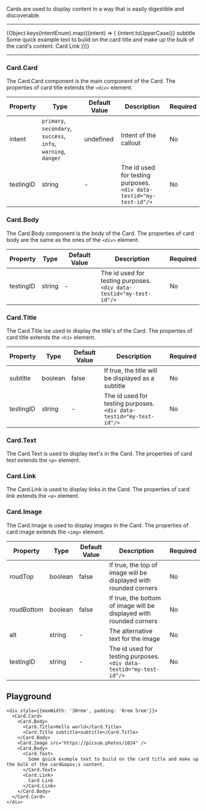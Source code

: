 
Cards are used to display content in a way that is easily digestible and discoverable.

---
  <LensProvider>
    <Layout.Content layout="horizontal" style={{padding: "1rem", flexWrap: 'wrap', alignItems: 'center', justifyContent: 'center'}}>
      {Object.keys(IntentEnum).map(((intent) => (
        <Card.Card style={{marginRight: '1rem', marginBottom: '1rem', maxWidth: '250px'}} intent={intent}>
          <Card.Body>
            <Card.Title>{intent.toUpperCase()}</Card.Title>
            <Card.Title subtitle>subtitle</Card.Title>
          </Card.Body>
          <Card.Image src={`https://picsum.photos/480?${intent}`} />
          <Card.Body>
            <Card.Text>
              Some quick example text to build on the card title and make up the bulk of the card&apos;s content.
            </Card.Text>
            <Card.Link>
              Card Link
            </Card.Link>
          </Card.Body>
        </Card.Card>
      )))}
    </Layout.Content>
  </LensProvider>

---


### Card.Card
The Card.Card component is the main component of the Card.
The properties of card title extends the `<div>` element.

| Property | Type | Default Value | Description | Required |
|---|---|---|---|---|
|intent|`primary`, `secondary`, `success`, <br/>`info`, `warning`, `danger`|undefined|Intent of the callout|No|
|testingID| string | - | The id used for testing purposes.<br/>`<div data-testid="my-test-id"/>` |No|

### Card.Body
The Card.Body component is the body of the Card.
The properties of card body are the same as the ones of the `<div>` element.

| Property | Type | Default Value | Description | Required |
|---|---|---|---|---|
|testingID| string | - | The id used for testing purposes.<br/>`<div data-testid="my-test-id"/>` |No|

### Card.Title
The Card.Title ise used to display the title's of the Card.
The properties of card title extends the `<h1>` element.

| Property | Type | Default Value | Description | Required |
|---|---|---|---|---|
|subtitle|boolean|false|If true, the title will be displayed as a subtitle|No|
|testingID| string | - | The id used for testing purposes.<br/>`<div data-testid="my-test-id"/>` |No|

### Card.Text
The Card.Text is used to display text's in the Card.
The properties of card text extends the `<p>` element.

### Card.Link
The Card.Link is used to display links in the Card.
The properties of card link extends the `<a>` element.

### Card.Image
The Card.Image is used to display images in the Card.
The properties of card image extends the `<img>` element.

| Property | Type | Default Value | Description | Required |
|---|---|---|---|---|
|roudTop|boolean|false|If true, the top of image will be displayed with rounded corners|No|
|roudBottom|boolean|false|If true, the bottom of image will be displayed with rounded corners|No|
|alt|string| - | The alternative text for the image|No|
|testingID| string | - | The id used for testing purposes.<br/>`<div data-testid="my-test-id"/>` |No|


## Playground

```tsx live
<div style={{maxWidth: '30rem', padding: '0rem 5rem'}}>
  <Card.Card>
    <Card.Body>
      <Card.Title>Hello world</Card.Title>
      <Card.Title subtitle>subtitle</Card.Title>
    </Card.Body>
    <Card.Image src="https://picsum.photos/1024" />
    <Card.Body>
      <Card.Text>
        Some quick example text to build on the card title and make up the bulk of the card&apos;s content.
      </Card.Text>
      <Card.Link>
        Card Link
      </Card.Link>
    </Card.Body>
  </Card.Card>
</div>
```